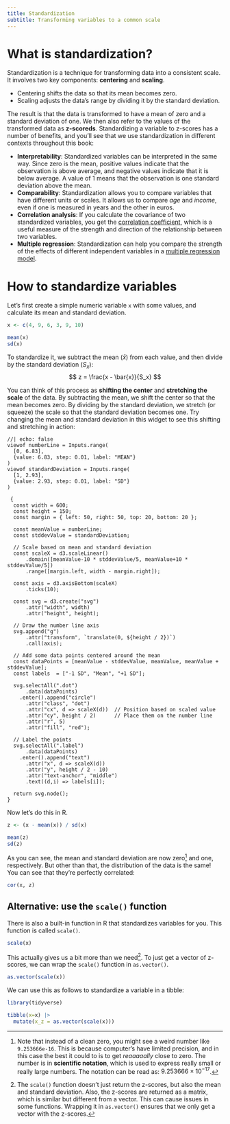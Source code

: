 ```yaml
---
title: Standardization
subtitle: Transforming variables to a common scale
---
```


# What is standardization?

Standardization is a technique for transforming data into a consistent scale. It involves two key components: **centering** and **scaling**.

* Centering shifts the data so that its mean becomes zero.
* Scaling adjusts the data's range by dividing it by the standard deviation.

The result is that the data is transformed to have a mean of zero and a standard deviation of one. 
We then also refer to the values of the transformed data as **z-scoreds**.
Standardizing a variable to z-scores has a number of benefits, and you'll see that we use standardization in different contexts throughout this book:

* **Interpretability**: Standardized variables can be interpreted in the same way. Since zero is the mean, positive values indicate that the observation is above average, and negative values indicate that it is below average. 
A value of 1 means that the observation is one standard deviation above the mean.
* **Comparability**: Standardization allows you to compare variables that have different units or scales. 
It allows us to compare *age* and *income*, even if one is measured in years and the other in euros.
* **Correlation analysis**: If you calculate the covariance of two standardized variables, you get the [correlation coefficient](../concepts/covariance-and-correlation.qmd), which is a useful measure of the strength and direction of the relationship between two variables.
* **Multiple regression**: Standardization can help you compare the strength of the effects of different independent variables in a [multiple regression model](../tests/linear-regression.qmd).


# How to standardize variables

Let's first create a simple numeric variable `x` with some values, and calculate its mean and standard deviation.

```r
x <- c(4, 9, 6, 3, 9, 10)

mean(x)
sd(x)
```

To standardize it, we subtract the mean ($\bar{x}$) from each value, and then divide by the standard deviation ($S_x$):
$$ z = \frac{x - \bar{x}}{S_x} $$

You can think of this process as **shifting the center** and **stretching the scale** of the data.
By subtracting the mean, we shift the center so that the mean becomes zero.
By dividing by the standard deviation, we stretch (or squeeze) the scale so that the standard deviation becomes one.
Try changing the mean and standard deviation in this widget to see this shifting and stretching in action:


```ojs
//| echo: false
viewof numberLine = Inputs.range(
  [0, 6.83], 
  {value: 6.83, step: 0.01, label: "MEAN"}
)
viewof standardDeviation = Inputs.range(
  [1, 2.93], 
  {value: 2.93, step: 0.01, label: "SD"}
)

 {
  const width = 600;
  const height = 150;
  const margin = { left: 50, right: 50, top: 20, bottom: 20 };
  
  const meanValue = numberLine;
  const stddevValue = standardDeviation;
  
  // Scale based on mean and standard deviation
  const scaleX = d3.scaleLinear()
      .domain([meanValue-10 * stddevValue/5, meanValue+10 * stddevValue/5])
      .range([margin.left, width - margin.right]);

  const axis = d3.axisBottom(scaleX)
      .ticks(10);

  const svg = d3.create("svg")
      .attr("width", width)
      .attr("height", height);

  // Draw the number line axis
  svg.append("g")
      .attr("transform", `translate(0, ${height / 2})`)
      .call(axis);
  
  // Add some data points centered around the mean
  const dataPoints = [meanValue - stddevValue, meanValue, meanValue + stddevValue];
  const labels  = ["-1 SD", "Mean", "+1 SD"];

  svg.selectAll(".dot")
      .data(dataPoints)
    .enter().append("circle")
      .attr("class", "dot")
      .attr("cx", d => scaleX(d))  // Position based on scaled value
      .attr("cy", height / 2)      // Place them on the number line
      .attr("r", 5)
      .attr("fill", "red");

  // Label the points
  svg.selectAll(".label")
      .data(dataPoints)
    .enter().append("text")
      .attr("x", d => scaleX(d))
      .attr("y", height / 2 - 10)
      .attr("text-anchor", "middle")
      .text((d,i) => labels[i]);

  return svg.node();
}
```

Now let's do this in R.

```r
z <- (x - mean(x)) / sd(x)

mean(z)
sd(z)
```


As you can see, the mean and standard deviation are now zero[^almostzero]
and one, respectively.
But other than that, the distribution of the data is the same!
You can see that they're perfectly correlated:

[^almostzero]: Note that instead of a clean zero, you might see a weird number like `9.253666e-16`. This is because computer's have limited precision, and in this case the best it could to is to get *reaaaaally* close to zero.
The number is in **scientific notation**, which is used to express really small or really large numbers. The notation can be read as: $9.253666 \times 10^{-17}$. 


```r
cor(x, z)
```


## Alternative: use the `scale()` function

There is also a built-in function in R that standardizes variables for you.
This function is called `scale()`.

```r
scale(x)
```

This actually gives us a bit more than we need[^asvector].
To just get a vector of z-scores, we can wrap the `scale()` function in `as.vector()`.

[^asvector]: The `scale()` function doesn't just return the z-scores, but also the mean and standard deviation. Also, the z-scores are returned as a matrix, which is similar but different from a vector. This can cause issues in some functions. Wrapping it in `as.vector()` ensures that we only get a vector with the z-scores.

```r
as.vector(scale(x))
```

We can use this as follows to standardize a variable in a tibble:

```r
library(tidyverse)

tibble(x=x) |>
  mutate(x_z = as.vector(scale(x)))
```